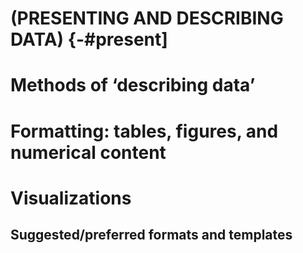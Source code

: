 # (PRESENTING AND DESCRIBING DATA) {-#present]

# Methods of 'describing data'

# Formatting: tables, figures, and numerical content

# Visualizations

## Suggested/preferred formats and templates

<!-- Integrate/move content from [ea-data 'presentation and method discussion'](https://github.com/rethinkpriorities/ea-data/blob/master/Rmd/presentation_method_discussion.Rmd and some Gdocs and Slack threads -->


